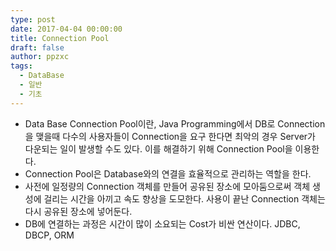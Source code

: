 ```yaml
---
type: post
date: 2017-04-04 00:00:00
title: Connection Pool
draft: false
author: ppzxc
tags: 
  - DataBase
  - 일반
  - 기초
---
```


- Data Base Connection Pool이란, Java Programming에서 DB로 Connection을 맺을때 다수의 사용자들이 Connection을 요구 한다면 최악의 경우 Server가 다운되는 일이 발생할 수도 있다. 이를 해결하기 위해 Connection Pool을 이용한다.
- Connection Pool은 Database와의 연결을 효율적으로 관리하는 역할을 한다.
- 사전에 일정량의 Connection 객체를 만들어 공유된 장소에 모아둠으로써 객체 생성에 걸리는 시간을 아끼고 속도 향상을 도모한다. 사용이 끝난 Connection 객체는 다시 공유된 장소에 넣어둔다.
- DB에 연결하는 과정은 시간이 많이 소요되는 Cost가 비싼 연산이다. JDBC, DBCP, ORM
